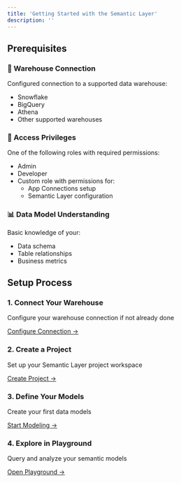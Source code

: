 ```yaml
---
title: 'Getting Started with the Semantic Layer'
description: ''
---
```


## Prerequisites

<div className="prerequisites-container">
  <div className="prerequisite-card warehouse">
    <h3>🏢 Warehouse Connection</h3>
    <div className="card-content">
      <p>Configured connection to a supported data warehouse:</p>
      <ul>
        <li>Snowflake</li>
        <li>BigQuery</li>
        <li>Athena</li>
        <li>Other supported warehouses</li>
      </ul>
    </div>
  </div>

  <div className="prerequisite-card access">
    <h3>🔑 Access Privileges</h3>
    <div className="card-content">
      <p>One of the following roles with required permissions:</p>
      <ul>
        <li>Admin</li>
        <li>Developer</li>
        <li>
          Custom role with permissions for:
          <ul>
            <li>App Connections setup</li>
            <li>Semantic Layer configuration</li>
          </ul>
        </li>
      </ul>
    </div>
  </div>

  <div className="prerequisite-card understanding">
    <h3>📊 Data Model Understanding</h3>
    <div className="card-content">
      <p>Basic knowledge of your:</p>
      <ul>
        <li>Data schema</li>
        <li>Table relationships</li>
        <li>Business metrics</li>
      </ul>
    </div>
  </div>
</div>

<style>
{`
  .prerequisites-container {
    display: grid;
    grid-template-columns: repeat(auto-fit, minmax(300px, 1fr));
    gap: 1.5rem;
    margin: 2rem 0;
  }

  .prerequisite-card {
    background: var(--ifm-background-surface-color);
    border-radius: 8px;
    padding: 1.5rem;
    box-shadow: 0 2px 4px rgba(0,0,0,0.1);
    transition: transform 0.2s ease;
  }

  .prerequisite-card:hover {
    transform: translateY(-4px);
  }

  .prerequisite-card h3 {
    margin-top: 0;
    color: var(--ifm-color-primary);
    display: flex;
    align-items: center;
    gap: 0.5rem;
  }

  .card-content {
    margin-top: 1rem;
  }

  .card-content ul {
    margin-bottom: 0;
    padding-left: 1.2rem;
  }

  .card-content ul ul {
    margin-top: 0.5rem;
  }
`}
</style>

## Setup Process

<div className="setup-flow">
  <div className="setup-step">
    <h3>1. Connect Your Warehouse</h3>
    <p>Configure your warehouse connection if not already done</p>
    <a href="./connection-config" className="step-link">Configure Connection →</a>
  </div>

  <div className="setup-step">
    <h3>2. Create a Project</h3>
    <p>Set up your Semantic Layer project workspace</p>
    <a href="./creating-project" className="step-link">Create Project →</a>
  </div>
  
  <div className="setup-step">
    <h3>3. Define Your Models</h3>
    <p>Create your first data models</p>
    <a href="./data-modeling" className="step-link">Start Modeling →</a>
  </div>
  
  <div className="setup-step">
    <h3>4. Explore in Playground</h3>
    <p>Query and analyze your semantic models</p>
    <a href="./playground" className="step-link">Open Playground →</a>
  </div>
</div>
